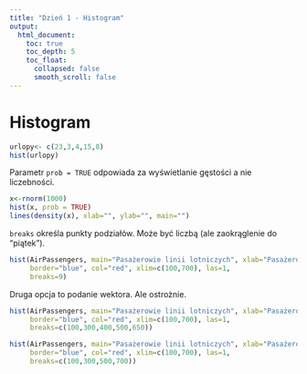 ```yaml
---
title: "Dzień 1 - Histogram"
output:
  html_document:
    toc: true
    toc_depth: 5
    toc_float:
      collapsed: false
      smooth_scroll: false
---
```

<style type="text/css">
.title {
  display: none;
}

.table {
    width:70%;
}

#getting-started img {
  margin-right: 10px;
}

</style>



# Histogram

```r
urlopy<- c(23,3,4,15,8)
hist(urlopy)
```

Parametr `prob = TRUE` odpowiada za wyświetlanie gęstości a nie liczebności.

```r
x<-rnorm(1000)
hist(x, prob = TRUE)
lines(density(x), xlab="", ylab="", main="")
```

`breaks` określa punkty podziałów. Może być liczbą (ale zaokrąglenie do "piątek").
```r
hist(AirPassengers, main="Pasażerowie linii lotniczych", xlab="Pasażerowie", 
     border="blue", col="red", xlim=c(100,700), las=1, 
     breaks=9)
```

Druga opcja to podanie wektora. Ale ostrożnie. 

```r
hist(AirPassengers, main="Pasażerowie linii lotniczych", xlab="Pasażerowie", 
     border="blue", col="red", xlim=c(100,700), las=1, 
     breaks=c(100,300,400,500,650))
```

```r
hist(AirPassengers, main="Pasażerowie linii lotniczych", xlab="Pasażerowie", 
     border="blue", col="red", xlim=c(100,700), las=1, 
     breaks=c(100,300,500,700))
```